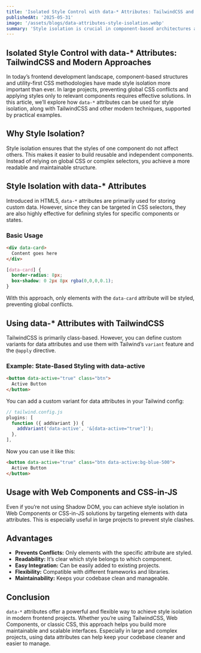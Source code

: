 ```yaml
---
title: 'Isolated Style Control with data-* Attributes: TailwindCSS and Modern Approaches'
publishedAt: '2025-05-31'
image: '/assets/blogs/data-attributes-style-isolation.webp'
summary: 'Style isolation is crucial in component-based architectures and modern frontend development. This article explores how to achieve isolated style control using data-* attributes, with practical examples for TailwindCSS and other up-to-date methods.'
---
```


## Isolated Style Control with data-* Attributes: TailwindCSS and Modern Approaches

In today’s frontend development landscape, component-based structures and utility-first CSS methodologies have made style isolation more important than ever. In large projects, preventing global CSS conflicts and applying styles only to relevant components requires effective solutions. In this article, we’ll explore how `data-*` attributes can be used for style isolation, along with TailwindCSS and other modern techniques, supported by practical examples.

## Why Style Isolation?

Style isolation ensures that the styles of one component do not affect others. This makes it easier to build reusable and independent components. Instead of relying on global CSS or complex selectors, you achieve a more readable and maintainable structure.

## Style Isolation with data-* Attributes

Introduced in HTML5, `data-*` attributes are primarily used for storing custom data. However, since they can be targeted in CSS selectors, they are also highly effective for defining styles for specific components or states.

### Basic Usage

```html
<div data-card>
  Content goes here
</div>
```

```css
[data-card] {
  border-radius: 8px;
  box-shadow: 0 2px 8px rgba(0,0,0,0.1);
}
```

With this approach, only elements with the `data-card` attribute will be styled, preventing global conflicts.

## Using data-* Attributes with TailwindCSS

TailwindCSS is primarily class-based. However, you can define custom variants for data attributes and use them with Tailwind’s `variant` feature and the `@apply` directive.

### Example: State-Based Styling with data-active

```html
<button data-active="true" class="btn">
  Active Button
</button>
```

You can add a custom variant for data attributes in your Tailwind config:

```js
// tailwind.config.js
plugins: [
  function ({ addVariant }) {
    addVariant('data-active', '&[data-active="true"]');
  },
],
```

Now you can use it like this:

```html
<button data-active="true" class="btn data-active:bg-blue-500">
  Active Button
</button>
```

## Usage with Web Components and CSS-in-JS

Even if you’re not using Shadow DOM, you can achieve style isolation in Web Components or CSS-in-JS solutions by targeting elements with data attributes. This is especially useful in large projects to prevent style clashes.

## Advantages

- **Prevents Conflicts:** Only elements with the specific attribute are styled.
- **Readability:** It’s clear which style belongs to which component.
- **Easy Integration:** Can be easily added to existing projects.
- **Flexibility:** Compatible with different frameworks and libraries.
- **Maintainability:** Keeps your codebase clean and manageable.

## Conclusion

`data-*` attributes offer a powerful and flexible way to achieve style isolation in modern frontend projects. Whether you’re using TailwindCSS, Web Components, or classic CSS, this approach helps you build more maintainable and scalable interfaces. Especially in large and complex projects, using data attributes can help keep your codebase cleaner and easier to manage.
